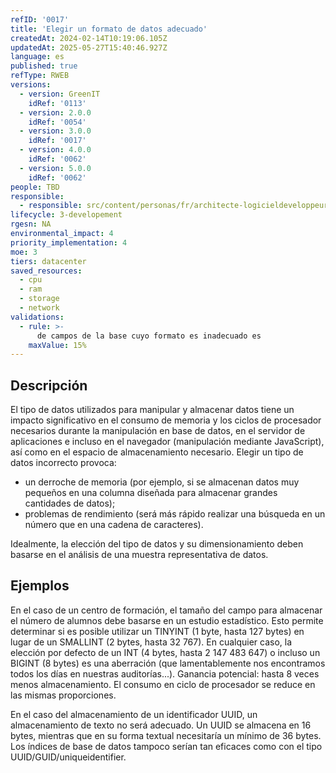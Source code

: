 ```yaml
---
refID: '0017'
title: 'Elegir un formato de datos adecuado'
createdAt: 2024-02-14T10:19:06.105Z
updatedAt: 2025-05-27T15:40:46.927Z
language: es
published: true
refType: RWEB
versions:
  - version: GreenIT
    idRef: '0113'
  - version: 2.0.0
    idRef: '0054'
  - version: 3.0.0
    idRef: '0017'
  - version: 4.0.0
    idRef: '0062'
  - version: 5.0.0
    idRef: '0062'
people: TBD
responsible:
  - responsible: src/content/personas/fr/architecte-logicieldeveloppeur.mdx
lifecycle: 3-developement
rgesn: NA
environmental_impact: 4
priority_implementation: 4
moe: 3
tiers: datacenter
saved_resources:
  - cpu
  - ram
  - storage
  - network
validations:
  - rule: >-
      de campos de la base cuyo formato es inadecuado es
    maxValue: 15%
---
```


## Descripción

El tipo de datos utilizados para manipular y almacenar datos tiene un impacto significativo en el consumo de memoria y los ciclos de procesador necesarios durante la manipulación en base de datos, en el servidor de aplicaciones e incluso en el navegador (manipulación mediante JavaScript), así como en el espacio de almacenamiento necesario. Elegir un tipo de datos incorrecto provoca:
 - un derroche de memoria (por ejemplo, si se almacenan datos muy pequeños en una columna diseñada para almacenar grandes cantidades de datos);
 - problemas de rendimiento (será más rápido realizar una búsqueda en un número que en una cadena de caracteres).
   
Idealmente, la elección del tipo de datos y su dimensionamiento deben basarse en el análisis de una muestra representativa de datos.

## Ejemplos

En el caso de un centro de formación, el tamaño del campo para almacenar el número de alumnos debe basarse en un estudio estadístico.
Esto permite determinar si es posible utilizar un TINYINT (1 byte, hasta 127 bytes) en lugar de un SMALLINT (2 bytes, hasta 32 767).
En cualquier caso, la elección por defecto de un INT (4 bytes, hasta 2 147 483 647) o incluso un BIGINT (8 bytes) es una aberración (que lamentablemente nos encontramos todos los días en nuestras auditorías...).
Ganancia potencial: hasta 8 veces menos almacenamiento. El consumo en ciclo de procesador se reduce en las mismas proporciones.

En el caso del almacenamiento de un identificador UUID, un almacenamiento de texto no será adecuado. Un UUID se almacena en 16 bytes, mientras que en su forma textual necesitaría un mínimo de 36 bytes. Los índices de base de datos tampoco serían tan eficaces como con el tipo UUID/GUID/uniqueidentifier.


